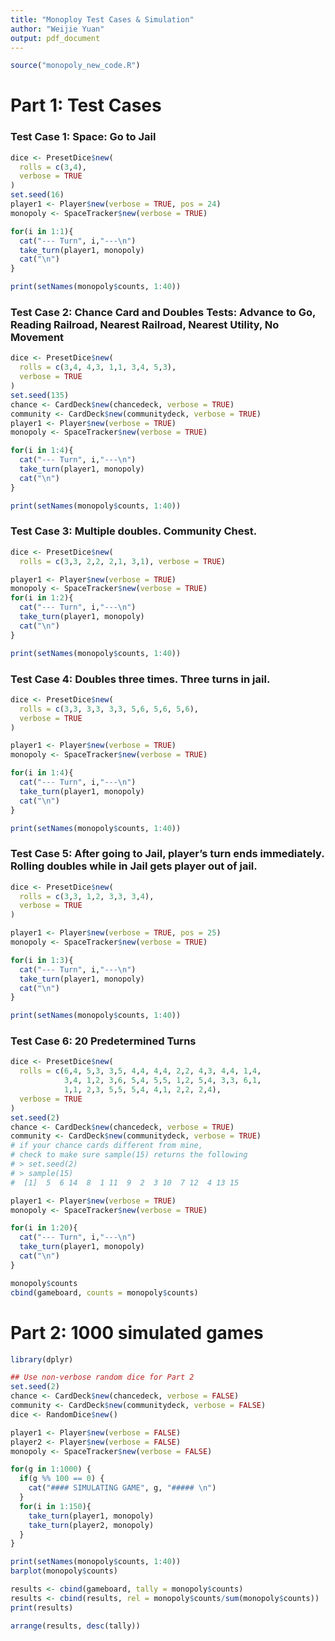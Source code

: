 ```yaml
---
title: "Monoploy Test Cases & Simulation"
author: "Weijie Yuan"
output: pdf_document
---
```


```r
source("monopoly_new_code.R")
```

\pagebreak

# Part 1: Test Cases

### Test Case 1: Space: Go to Jail

```r
dice <- PresetDice$new(
  rolls = c(3,4),
  verbose = TRUE
)
set.seed(16)
player1 <- Player$new(verbose = TRUE, pos = 24)
monopoly <- SpaceTracker$new(verbose = TRUE)

for(i in 1:1){
  cat("--- Turn", i,"---\n")
  take_turn(player1, monopoly)
  cat("\n")
}

print(setNames(monopoly$counts, 1:40))
```

\pagebreak

### Test Case 2: Chance Card and Doubles Tests: Advance to Go, Reading Railroad, Nearest Railroad, Nearest Utility, No Movement

```r
dice <- PresetDice$new(
  rolls = c(3,4, 4,3, 1,1, 3,4, 5,3),
  verbose = TRUE
)
set.seed(135)
chance <- CardDeck$new(chancedeck, verbose = TRUE)
community <- CardDeck$new(communitydeck, verbose = TRUE)
player1 <- Player$new(verbose = TRUE)
monopoly <- SpaceTracker$new(verbose = TRUE)

for(i in 1:4){
  cat("--- Turn", i,"---\n")
  take_turn(player1, monopoly)
  cat("\n")
}

print(setNames(monopoly$counts, 1:40))
```
\pagebreak

### Test Case 3: Multiple doubles. Community Chest.
```r
dice <- PresetDice$new(
  rolls = c(3,3, 2,2, 2,1, 3,1), verbose = TRUE)

player1 <- Player$new(verbose = TRUE)
monopoly <- SpaceTracker$new(verbose = TRUE)
for(i in 1:2){
  cat("--- Turn", i,"---\n")
  take_turn(player1, monopoly)
  cat("\n")
}

print(setNames(monopoly$counts, 1:40))
```

\pagebreak

### Test Case 4: Doubles three times. Three turns in jail.
```r
dice <- PresetDice$new(
  rolls = c(3,3, 3,3, 3,3, 5,6, 5,6, 5,6),
  verbose = TRUE
)

player1 <- Player$new(verbose = TRUE)
monopoly <- SpaceTracker$new(verbose = TRUE)

for(i in 1:4){
  cat("--- Turn", i,"---\n")
  take_turn(player1, monopoly)
  cat("\n")
}

print(setNames(monopoly$counts, 1:40))
```

\pagebreak

### Test Case 5: After going to Jail, player's turn ends immediately. Rolling doubles while in Jail gets player out of jail.
```r
dice <- PresetDice$new(
  rolls = c(3,3, 1,2, 3,3, 3,4),
  verbose = TRUE
)

player1 <- Player$new(verbose = TRUE, pos = 25)
monopoly <- SpaceTracker$new(verbose = TRUE)

for(i in 1:3){
  cat("--- Turn", i,"---\n")
  take_turn(player1, monopoly)
  cat("\n")
}

print(setNames(monopoly$counts, 1:40))
```

\pagebreak

### Test Case 6: 20 Predetermined Turns

```r
dice <- PresetDice$new(
  rolls = c(6,4, 5,3, 3,5, 4,4, 4,4, 2,2, 4,3, 4,4, 1,4,
            3,4, 1,2, 3,6, 5,4, 5,5, 1,2, 5,4, 3,3, 6,1,
            1,1, 2,3, 5,5, 5,4, 4,1, 2,2, 2,4),
  verbose = TRUE
)
set.seed(2)
chance <- CardDeck$new(chancedeck, verbose = TRUE)
community <- CardDeck$new(communitydeck, verbose = TRUE)
# if your chance cards different from mine,
# check to make sure sample(15) returns the following
# > set.seed(2)
# > sample(15)
#  [1]  5  6 14  8  1 11  9  2  3 10  7 12  4 13 15
```


```r
player1 <- Player$new(verbose = TRUE)
monopoly <- SpaceTracker$new(verbose = TRUE)

for(i in 1:20){
  cat("--- Turn", i,"---\n")
  take_turn(player1, monopoly)
  cat("\n")
}

monopoly$counts
cbind(gameboard, counts = monopoly$counts)
```


# Part 2: 1000 simulated games

```r
library(dplyr)
```


```r
## Use non-verbose random dice for Part 2
set.seed(2)
chance <- CardDeck$new(chancedeck, verbose = FALSE)
community <- CardDeck$new(communitydeck, verbose = FALSE)
dice <- RandomDice$new()

player1 <- Player$new(verbose = FALSE)
player2 <- Player$new(verbose = FALSE)
monopoly <- SpaceTracker$new(verbose = FALSE)

for(g in 1:1000) {
  if(g %% 100 == 0) {
    cat("#### SIMULATING GAME", g, "##### \n")
  }
  for(i in 1:150){
    take_turn(player1, monopoly)
    take_turn(player2, monopoly)
  }
}

print(setNames(monopoly$counts, 1:40))
barplot(monopoly$counts)

results <- cbind(gameboard, tally = monopoly$counts)
results <- cbind(results, rel = monopoly$counts/sum(monopoly$counts))
print(results)

arrange(results, desc(tally))
```

